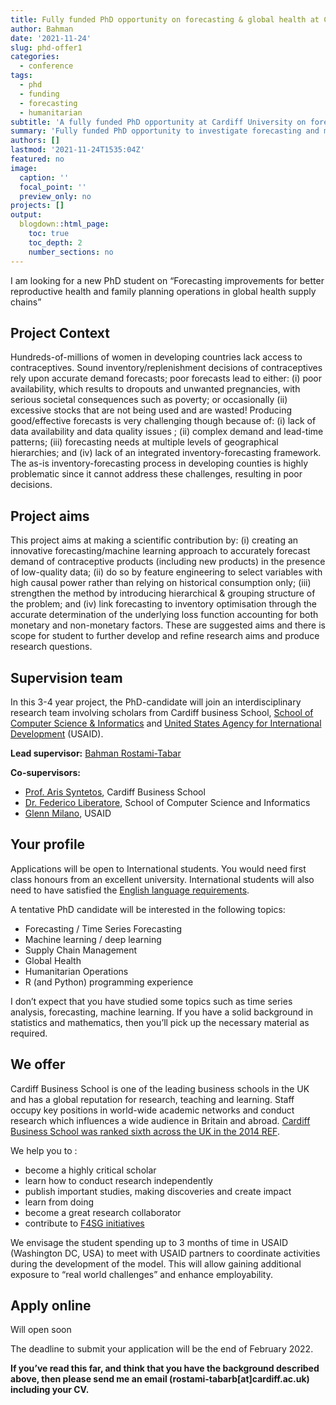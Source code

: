 ```yaml
---
title: Fully funded PhD opportunity on forecasting & global health at Cardiff University, UK.
author: Bahman
date: '2021-11-24'
slug: phd-offer1
categories:
  - conference
tags:
  - phd
  - funding
  - forecasting
  - humanitarian
subtitle: 'A fully funded PhD opportunity at Cardiff University on forecasting in the global health supply chain & humanitarian sector.'
summary: 'Fully funded PhD opportunity to investigate forecasting and machine learning approaches in the family planning supply chain.'
authors: []
lastmod: '2021-11-24T1535:04Z'
featured: no
image:
  caption: ''
  focal_point: ''
  preview_only: no
projects: []
output:
  blogdown::html_page:
    toc: true
    toc_depth: 2
    number_sections: no
---
```


I am looking for a new PhD student on "Forecasting improvements for better reproductive health and family planning operations in global health supply chains"

## Project Context

Hundreds-of-millions of women in developing countries lack access to contraceptives. Sound inventory/replenishment decisions of contraceptives rely upon accurate demand forecasts; poor forecasts lead to either: (i) poor availability, which results to dropouts and unwanted pregnancies, with serious societal consequences such as poverty; or occasionally (ii) excessive stocks that are not being used and are wasted! Producing good/effective forecasts is very challenging though because of: (i) lack of data availability and data quality issues ; (ii) complex demand and lead-time patterns; (iii) forecasting needs at multiple levels of geographical hierarchies; and (iv) lack of an integrated inventory-forecasting framework. The as-is inventory-forecasting process in developing counties is highly problematic since it cannot address these challenges, resulting in poor decisions. 

## Project aims

This project aims at making a scientific contribution by: (i) creating an innovative forecasting/machine learning approach to accurately forecast demand of contraceptive products (including new products) in the presence of low-quality data; (ii) do so by feature engineering to select variables with high causal power rather than relying on historical consumption only; (iii) strengthen the method by introducing hierarchical & grouping structure of the problem; and (iv) link forecasting to inventory optimisation through the accurate determination of the underlying loss function accounting for both monetary and non-monetary factors. These are suggested aims and there is scope for student to further develop and refine research aims and produce research questions.

## Supervision team

In this 3-4 year project, the PhD-candidate will join an interdisciplinary research team involving scholars from Cardiff business School, [School of Computer Science & Informatics](https://www.cardiff.ac.uk/computer-science) and [United States Agency for International Development](https://www.usaid.gov/global-health/health-areas/family-planning) (USAID).

**Lead supervisor:** [Bahman Rostami-Tabar](https://bahmanrt.com/)

**Co-supervisors:**

- [Prof. Aris Syntetos ](https://www.cardiff.ac.uk/people/view/598321-syntetos-aris), Cardiff Business School
- [Dr. Federico Liberatore](https://www.cardiff.ac.uk/people/view/1721244-liberatore-federico), School of Computer Science and Informatics
- [Glenn Milano](https://www.linkedin.com/in/milano-glenn/), USAID


## Your profile

Applications will be open to International students. You would need first class honours from an excellent university. International students will also need to have satisfied the [English language requirements](https://www.cardiff.ac.uk/study/international/english-language-requirements/postgraduate).

A tentative PhD candidate will be interested in the following topics:

- Forecasting / Time Series Forecasting 
- Machine learning / deep learning
- Supply Chain Management
- Global Health
- Humanitarian Operations
- R (and Python) programming experience

I don't expect that you have studied some topics such as time series analysis, forecasting, machine learning. If you have a solid background in statistics and mathematics, then you’ll pick up the necessary material as required.

## We offer

Cardiff Business School is one of the leading business schools in the UK and has a global reputation for research, teaching and learning. Staff occupy key positions in world-wide academic networks and conduct research which influences a wide audience in Britain and abroad. [Cardiff Business School was ranked sixth across the UK in the 2014 REF](https://www.cardiff.ac.uk/research/impact-and-innovation/quality-and-performance/ref-2014/units-of-assessment/business-and-management-studies).

We help you to :

- become a highly critical scholar
- learn how to conduct research independently 
- publish important studies, making discoveries and create impact
- learn from doing
- become a great research collaborator
- contribute to [F4SG initiatives](https://www.f4sg.org/)

We envisage the student spending up to 3 months of time in USAID (Washington DC, USA) to meet with USAID partners to coordinate activities during the development of the model. This will allow gaining additional exposure to “real world challenges” and enhance employability. 

## Apply online

Will open soon

The deadline to submit your application will be the end of February 2022.


**If you’ve read this far, and think that you have the background described above, then please send me an email (rostami-tabarb[at]cardiff.ac.uk) including your CV.**
